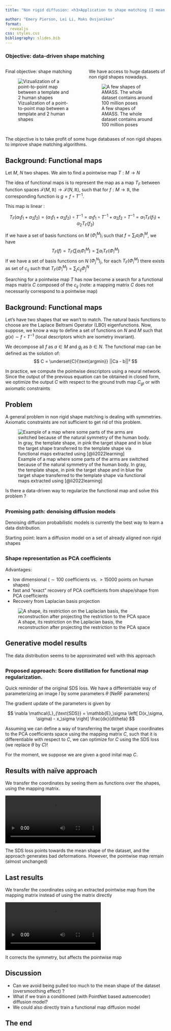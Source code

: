 ```yaml
---
title: "Non rigid diffusion: <h3>Application to shape matching (I mean, we try)</h3>"

author: "Emery Pierson, Lei Li, Maks Ovsjanikov"
format:
  revealjs
css: styles.css
bibliography: slides.bib
---
```


### Objective: data-driven shape matching {.smaller}


::: columns


::: {.column width="50%" .r-fit-text}
Final objective: shape matching

![Vizualization of a point-to-point map between a template and 2 human shapes](images/template_corr.png)

:::

::: {.column width="50%" .r-fit-text}


We have access to huge datasets of non rigid shapes nowadays.


![A few shapes of AMASS. The whole dataset contains around 100 million poses](images/amass.png)

:::
:::



The objective is to take profit of some huge databases of non rigid shapes to improve shape matching algorithms.

## Background: Functional maps {.smaller}

Let $M$, $N$ two shapes. We aim to find a pointwise map $T : M \to N$

The idea of functional maps is to represent the map as a map $T_F$ between function spaces $\mathcal{F}(M, \mathbb{R}) \to \mathcal{F}(N, \mathbb{R})$, such that for $f: M \to \mathbb{R}$, 
the corresponding function is $g = f \circ T^{-1}$.

This map is linear : 

::: {.r-fit-text}
$$
T_F(\alpha_1 f_1 + \alpha_2 f_2) = (\alpha_1 f_1 + \alpha_2 f_2) \circ T^{-1} = \alpha_1 f_1 \circ T^{-1} + \alpha_2 f_2 \circ T^{-1} =  \alpha_1 T_F(f_1) + \alpha_2 T_F(f_2)
$$
:::

If we have a set of basis functions on $M$ $(\Phi_i^M)_i$ such that $f = \sum_i a_i \Phi_i^M$, we have 
$$
T_F(f) = T_F(\sum a_i \Phi_i^M) = \sum a_i T_F( \Phi_i^M)
$$
If we have a set of basis functions on $N$ $(\Phi_j^N)_j$, for each $T_F( \Phi_i^M)$ there exists as set of $c_{ij}$ such that $T_F( \Phi_i^M) = \sum_j c_{ij} \Phi_j^N$

Searching for a pointwise map $T$ has now become a search for a functional maps matrix $C$ composed of the $c_{ij}$ (note: a mapping matrix $C$ does not necessarily correspond to a pointwise map)


## Background: Functional maps {.smaller}

Let's have two shapes that we wan't to match. The natural basis functions to choose are the Laplace Beltrami Operator (LBO) eigenfunctions. 
Now, suppose, we know a way to define a set of functions on $N$ and $M$ such that $g(x) \sim f \circ T^{-1}$ (local descriptors which are isometry invariant).

We decompose all $f$ as $a \in M$ and $g_j$ as $b \in N$. The functional map can be defined as the solution of:
$$
C = \underset{C}{\text{argmin}} ||Ca - b||²
$$

In practice, we compute the pointwise descriptors using a neural network. Since the output of the previous equation can be obtained in closed form, we optimize the output $C$ with respect to the ground truth map $C_{gt}$ or with axiomatic constraints

## Problem

A general problem in non rigid shape matching is dealing with symmetries. Axiomatic constraints are not sufficient to get rid of this problem.

![Example of a map where some parts of the arms are switched because of the natural symmetry of the human body. In gray, the template shape, in pink the target shape and in blue the target shape transferred to the template shape via functional maps extracted using [@li2022learning]](images/symmetries.png)

Is there a data-driven way to regularize the functional map and solve this problem ?

## 

### Promising path: denoising diffusion models

Denoising diffusion probabilistic models is currently the best way to learn a data distribution.

Starting point: learn a diffusion model on a set of already aligned non rigid shapes



## {.scrollable}

### Shape representation as PCA coefficients 

Advantages: 

- low dimensional ($\sim 100$ coefficients vs. $>15000$ points on human shapes)
- fast and "exact" recovery of PCA coefficients from shape/shape from PCA coefficients
- Recovery from Laplacian basis projection

![A shape, its restriction on the Laplacian basis, the reconstruction after projecting the restriction to the PCA space](images/fusion_.png)

## Generative model results 


The data distribution seems to be approximated well with this approach

## {.smaller}

### Proposed approach: Score distillation for functional map regularization. 

Quick reminder of the original SDS loss. We have a differentiable way of parameterizing an image $I$ by some parameters $\theta$ (NeRF parameters)

The gradient update of the parameters is given by

$$
\nabla \mathcal{L}_{\text{SDS}} = \mathbb{E}_\sigma \left[ D(x_\sigma, \sigma) - x_\sigma \right] \frac{dx}{d\theta}
$$

Assuming we can define a way of transferring the target shape coordinates to the PCA coefficients space using the mapping matrix $C$, such that it is differentiable with respect to $C$, we can optimize for $C$ using the SDS loss (we replace $\theta$ by $C$)!

For the moment, we suppose we are given a good inital map $C$.

## Results with naïve approach

We transfer the coordinates by seeing them as functions over the shapes, using the mapping matrix.

![](images/results_conv.mp4)

The SDS loss points towards the mean shape of the dataset, and the approach generates bad deformations. However, the pointwise map remain (almost unchanged)

## Last results 

We transfer the coordinates using an extracted pointwise map from the mapping matrix instead of using the matrix directly

![](images/results_p2p.mp4)

It corrects the symmetry, but affects the pointwise map

## Discussion

- Can we avoid being pulled too much to the mean shape of the dataset (oversmoothing effect) ? 
- What if we train a conditioned (with PointNet based autoencoder) diffusion model?
- We could also directly train a functional map diffusion model


## The end